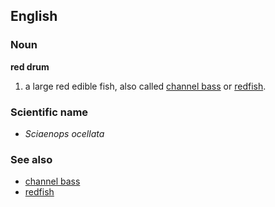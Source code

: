 {{Wikipedia}}
==English==

===Noun===
'''red drum'''
# a large red edible fish, also called [[channel bass]] or [[redfish]].

===Scientific name===
*''Sciaenops ocellata''

===See also===
*[[channel bass]]
*[[redfish]]